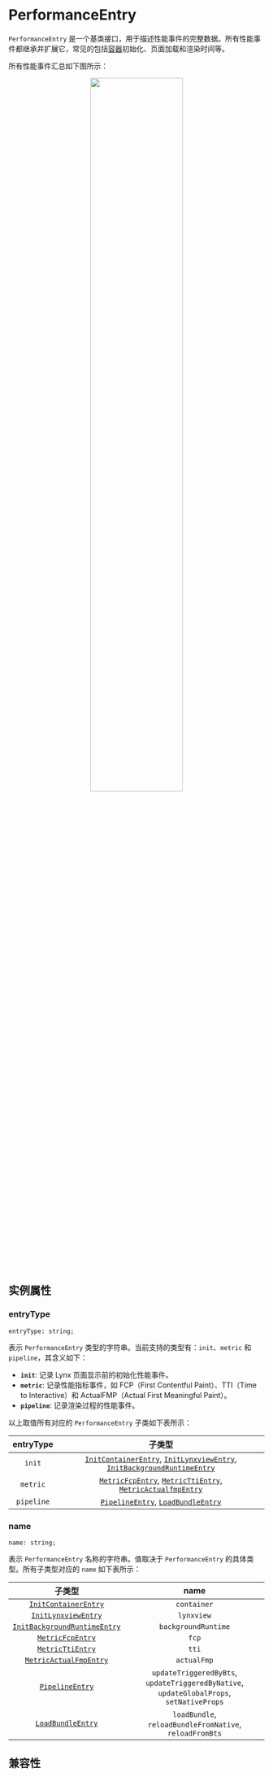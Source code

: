 
# PerformanceEntry

`PerformanceEntry` 是一个基类接口，用于描述性能事件的完整数据。所有性能事件都继承并扩展它，常见的包括[容器](guide/spec#container)初始化、页面加载和渲染时间等。

所有性能事件汇总如下图所示：

<center>
  <img
    width="60%"
    src="https://lf-lynx.tiktok-cdns.com/obj/lynx-artifacts-oss-sg/lynx-website/assets/doc/performance-entry.png"
  />
</center>

## 实例属性

### entryType

```tsx
entryType: string;
```

表示 `PerformanceEntry` 类型的字符串。当前支持的类型有：`init`、`metric` 和 `pipeline`，其含义如下：

- **`init`**: 记录 Lynx 页面显示前的初始化性能事件。
- **`metric`**: 记录性能指标事件，如 FCP（First Contentful Paint）、TTI（Time to Interactive）和 ActualFMP（Actual First Meaningful Paint）。
- **`pipeline`**: 记录渲染过程的性能事件。

以上取值所有对应的 `PerformanceEntry` 子类如下表所示：

| entryType  |                                                                                                       子类型                                                                                                        |
| :--------: | :-----------------------------------------------------------------------------------------------------------------------------------------------------------------------------------------------------------------: |
|   `init`   | [`InitContainerEntry`](./performance-entry/init-container-entry), [`InitLynxviewEntry`](./performance-entry/init-lynxview-entry), [`InitBackgroundRuntimeEntry`](./performance-entry/init-background-runtime-entry) |
|  `metric`  |              [`MetricFcpEntry`](./performance-entry/metric-fcp-entry), [`MetricTtiEntry`](./performance-entry/metric-tti-entry), [`MetricActualfmpEntry`](./performance-entry/metric-actual-fmp-entry)              |
| `pipeline` |                                                  [`PipelineEntry`](./performance-entry/pipeline-entry), [`LoadBundleEntry`](./performance-entry/load-bundle-entry)                                                  |

### name

```tsx
name: string;
```

表示 `PerformanceEntry` 名称的字符串。值取决于 `PerformanceEntry` 的具体类型。所有子类型对应的 `name` 如下表所示：

|                                      子类型                                       |                                           name                                           |
| :-------------------------------------------------------------------------------: | :--------------------------------------------------------------------------------------: |
|         [`InitContainerEntry`](./performance-entry/init-container-entry)          |                                       `container`                                        |
|          [`InitLynxviewEntry`](./performance-entry/init-lynxview-entry)           |                                        `lynxview`                                        |
| [`InitBackgroundRuntimeEntry`](./performance-entry/init-background-runtime-entry) |                                   `backgroundRuntime`                                    |
|             [`MetricFcpEntry`](./performance-entry/metric-fcp-entry)              |                                          `fcp`                                           |
|             [`MetricTtiEntry`](./performance-entry/metric-tti-entry)              |                                          `tti`                                           |
|       [`MetricActualFmpEntry`](./performance-entry/metric-actual-fmp-entry)       |                                       `actualFmp`                                        |
|               [`PipelineEntry`](./performance-entry/pipeline-entry)               | `updateTriggeredByBts`, `updateTriggeredByNative`, `updateGlobalProps`, `setNativeProps` |
|            [`LoadBundleEntry`](./performance-entry/load-bundle-entry)             |                 `loadBundle`, `reloadBundleFromNative`, `reloadFromBts`                  |

## 兼容性


<LegacyCompatTable metadata="lynx-api/performance-api/performance-entry" />
